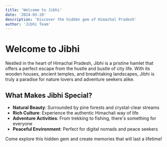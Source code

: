 ---
title: 'Welcome to Jibhi'
date: '2024-03-20'
description: 'Discover the hidden gem of Himachal Pradesh'
author: 'Jibhi Team'
---

# Welcome to Jibhi

Nestled in the heart of Himachal Pradesh, Jibhi is a pristine hamlet that offers a perfect escape from the hustle and bustle of city life. With its wooden houses, ancient temples, and breathtaking landscapes, Jibhi is truly a paradise for nature lovers and adventure seekers alike.

## What Makes Jibhi Special?

- **Natural Beauty**: Surrounded by pine forests and crystal-clear streams
- **Rich Culture**: Experience the authentic Himachali way of life
- **Adventure Activities**: From trekking to fishing, there's something for everyone
- **Peaceful Environment**: Perfect for digital nomads and peace seekers

Come explore this hidden gem and create memories that will last a lifetime! 